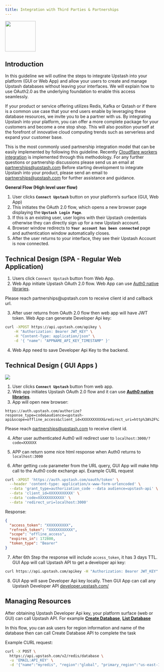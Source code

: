 ```yaml
---
title: Integration with Third Parties & Partnerships
---
```



<Frame>
  <img height="100" src="/img/integration/upstash-integration-diagram.png" />
</Frame>

## Introduction

In this guideline we will outline the steps to integrate Upstash into your platform  (GUI or Web App) and allow your users to create and manage Upstash databases without leaving your interfaces. We will explain how to use OAuth2.0 as the underlying foundation to enable this access seamlessly.

If your product or service offering utilizes Redis, Kafka or Qstash or if there is a common use case that your end users enable by leveraging these database resources, we invite you to be a partner with us. By integrating Upstash into your platform, you can offer a more complete package for your customers and become a one stop shop. This will also position yourself at the forefront of innovative cloud computing trends such as serverless and expand your customer base.

This is the most commonly used partnership integration model that can be easily implemented by following this guideline. Recently [Cloudflare workers integration](https://blog.cloudflare.com/cloudflare-workers-database-integration-with-upstash/) is implemented through this methodology. For any further questions or partnership discussions please send us an email at partnerships@upstash.com
<Info>
  Before starting development to integrate Upstash into your product, please
  send an email to partnerships@upstash.com for further assistance and guidance.
</Info>


**General Flow (High level user flow)**

1. User clicks **`Connect Upstash`** button on your platform’s surface (GUI, Web App)
2. This initiates the OAuth 2.0 flow, which opens a new browser page displaying the **`Upstash Login Page`**.
3. If this is an existing user, user logins with their Upstash credentials otherwise they can directly sign up for a new Upstash account.
4. Browser window redirects to **`Your account has been connected`** page and authentication window automatically closes.
5. After the user returns to your interface, they see their Upstash Account is now connected.
## Technical Design (SPA - Regular Web Application)

1. Users click `Connect Upstash` button from Web App.
2. Web App initiate Upstash OAuth 2.0 flow. Web App can use
   [Auth0 native libraries](https://auth0.com/docs/libraries).

<Note>
  Please reach partnerships@upstash.com to receive client id and callback url.
</Note>

3. After user returns from OAuth 2.0 flow then web app will have JWT token. Web
   App can generate Developer Api key:

```bash
curl -XPOST https://api.upstash.com/apikey \
    -H "Authorization: Bearer JWT_KEY" \
    -H "Content-Type: application/json" \
    -d '{ "name": "APPNAME_API_KEY_TIMESTAMP" }'
```

4. Web App need to save Developer Api Key to the backend.

## Technical Design ( GUI Apps )

<Frame>
  <img src="/img/integration/oauth2-integration.png" />
</Frame>

1. User clicks **`Connect Upstash`** button from web app.
2. Web app initiates Upstash OAuth 2.0 flow and it can use **[Auth0 native libraries](https://auth0.com/docs/libraries)**.
3. App will open new browser:

```
https://auth.upstash.com/authorize?response_type=code&audience=upstash-api&scope=offline_access&client_id=XXXXXXXXXX&redirect_uri=http%3A%2F%2Flocalhost:3000
```

<Note>Please reach partnerships@upstash.com to receive client id.</Note>

4. After user authenticated Auth0 will redirect user to
   `localhost:3000/?code=XXXXXX`
5. APP can return some nice html response when Auth0 returns to `localhost:3000`

6. After getting `code` parameter from the URL query, GUI App will make http
   call to the Auth0 code exchange api. Example CURL request

```bash
curl -XPOST 'https://auth.upstash.com/oauth/token' \
  --header 'content-type: application/x-www-form-urlencoded' \
  --data 'grant_type=authorization_code --data audience=upstash-api' \
  --data 'client_id=XXXXXXXXXXX' \
  --data 'code=XXXXXXXXXXXX' \
  --data 'redirect_uri=localhost:3000'
```

Response:

```json
{
  "access_token": "XXXXXXXXXX",
  "refresh_token": "XXXXXXXXXXX",
  "scope": "offline_access",
  "expires_in": 172800,
  "token_type": "Bearer"
}
```

7. After 6th Step the response will include `access_token`, it has 3 days TTL.
   GUI App will call Upstash API to get a developer api key:

```bash
curl https://api.upstash.com/apikey -H "Authorization: Bearer JWT_KEY" -d '{ "name" : "APPNAME_API_KEY_TIMESTAMP" }'
```

8. GUI App will save Developer Api key locally. Then GUI App can call any
   Upstash Developer API [developer.upstash.com/](http://developer.upstash.com/)

## Managing Resources

After obtaining Upstash Developer Api key, your platform surface (web or GUI) can call Upstash API. For example **[Create Database](https://developer.upstash.com/#create-database-global)**, **[List Database](https://developer.upstash.com/#list-databases)**

In this flow, you can ask users for region information and name of the database then can call Create Database API to complete the task

Example CURL request:

```bash
curl -X POST \
  https://api.upstash.com/v2/redis/database \
  -u 'EMAIL:API_KEY' \
  -d '{"name":"myredis", "region":"global", "primary_region":"us-east-1", "read_regions":["us-west-1","us-west-2"], "tls": true}'
```
